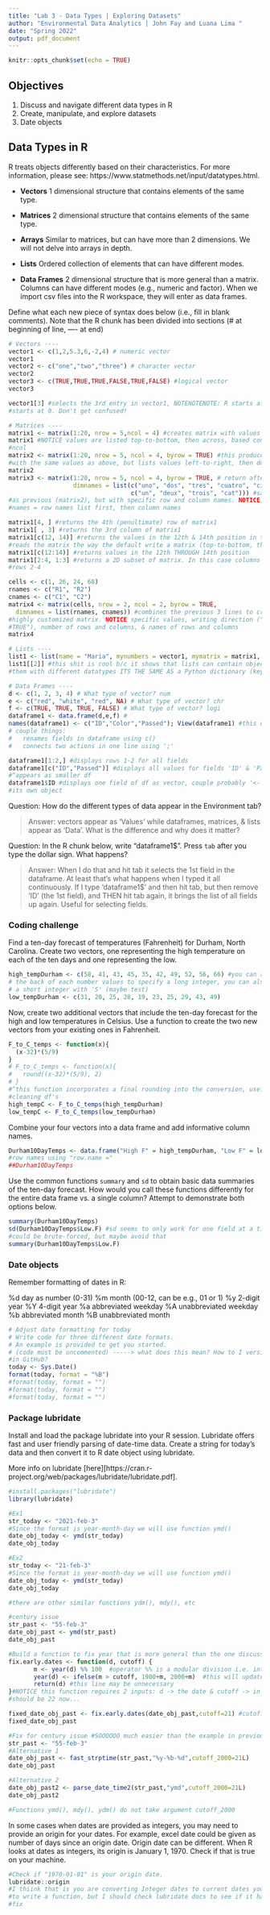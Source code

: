 ```yaml
---
title: "Lab 3 - Data Types | Exploring Datasets"
author: "Environmental Data Analytics | John Fay and Luana Lima "
date: "Spring 2022"
output: pdf_document
---
```


```r
knitr::opts_chunk$set(echo = TRUE)
```

## Objectives
1. Discuss and navigate different data types in R
2. Create, manipulate, and explore datasets
3. Date objects

## Data Types in R
R treats objects differently based on their characteristics. For more information, please see: https://www.statmethods.net/input/datatypes.html. 

* **Vectors** 1 dimensional structure that contains elements of the same type.

* **Matrices** 2 dimensional structure that contains elements of the same type.

* **Arrays** Similar to matrices, but can have more than 2 dimensions. We will not delve into arrays in depth.

* **Lists** Ordered collection of elements that can have different modes.

* **Data Frames** 2 dimensional structure that is more general than a matrix. Columns can have different modes (e.g., numeric and factor). When we import csv files into the R workspace, they will enter as data frames.

Define what each new piece of syntax does below (i.e., fill in blank comments). Note that the R chunk has been divided into sections (# at beginning of line, ---- at end)
```r
# Vectors ----
vector1 <- c(1,2,5.3,6,-2,4) # numeric vector
vector1
vector2 <- c("one","two","three") # character vector
vector2
vector3 <- c(TRUE,TRUE,TRUE,FALSE,TRUE,FALSE) #logical vector
vector3

vector1[3] #selects the 3rd entry in vector1, NOTENOTENOTE: R starts at 1, Python
#starts at 0. Don't get confused!

# Matrices ----
matrix1 <- matrix(1:20, nrow = 5,ncol = 4) #creates matrix with values b/w 1-20
matrix1 #NOTICE values are listed top-to-bottom, then across, based con nrow &
#ncol
matrix2 <- matrix(1:20, nrow = 5, ncol = 4, byrow = TRUE) #this produces a matrix
#with the same values as above, but lists values left-to-right, then down
matrix2
matrix3 <- matrix(1:20, nrow = 5, ncol = 4, byrow = TRUE, # return after comma continues the line
                  dimnames = list(c("uno", "dos", "tres", "cuatro", "cinco"), 
                                  c("un", "deux", "trois", "cat"))) #same as
#as previous (matrix2), but with specific row and column names. NOTICE, in dim-
#names = row names list first, then column names 

matrix1[4, ] #returns the 4th (penultimate) row of matrix1
matrix1[ , 3] #returns the 3rd column of matrix1
matrix1[c(12, 14)] #returns the values in the 12th & 14th position in the matrix
#reads the matrix the way the default write a matrix (top-to-bottom, then across)
matrix1[c(12:14)] #returns values in the 12th THROUGH 14th position
matrix1[2:4, 1:3] #returns a 2D subset of matrix. In this case columns 1-3 for 
#rows 2-4

cells <- c(1, 26, 24, 68)
rnames <- c("R1", "R2")
cnames <- c("C1", "C2") 
matrix4 <- matrix(cells, nrow = 2, ncol = 2, byrow = TRUE,
  dimnames = list(rnames, cnames)) #combines the previous 3 lines to create a
#highly customized matrix. NOTICE specific values, writing direction ("byrow = 
#TRUE"), number of rows and columns, & names of rows and columns
matrix4

# Lists ---- 
list1 <- list(name = "Maria", mynumbers = vector1, mymatrix = matrix1, age = 5.3); list1
list1[[2]] #this shit is cool b/c it shows that lists can contain objects within
#them with different datatypes ITS THE SAME AS a Python dictionary (keys & values)

# Data Frames ----
d <- c(1, 2, 3, 4) # What type of vector? num
e <- c("red", "white", "red", NA) # What type of vector? chr
f <- c(TRUE, TRUE, TRUE, FALSE) # What type of vector? logi
dataframe1 <- data.frame(d,e,f) #
names(dataframe1) <- c("ID","Color","Passed"); View(dataframe1) #this does a 
# couple things:
#   renames fields in dataframe using c()
#   connects two actions in one line using ';'

dataframe1[1:2,] #displays rows 1-2 for all fields
dataframe1[c("ID","Passed")] #displays all values for fields 'ID' & 'Passed' 
#^appears as smaller df
dataframe1$ID #displays one field of df as vector, couple probably '<-' it to 
#its own object

```
Question: How do the different types of data appear in the Environment tab?

> Answer: vectors appear as 'Values' while dataframes, matrices, & lists appear as 'Data'. What is the difference and why does it matter?

Question: In the R chunk below, write "dataframe1$". Press `tab` after you type the dollar sign. What happens?

> Answer: When I do that and hit tab it selects the 1st field in the dataframe. At least that's what happens when I typed it all continuously. If I type 'dataframe1$' and then hit tab, but then remove 'ID' (the 1st field), and THEN hit tab again, it brings the list of all fields up again. Useful for selecting fields.

### Coding challenge

Find a ten-day forecast of temperatures (Fahrenheit) for Durham, North Carolina. Create two vectors, one representing the high temperature on each of the ten days and one representing the low.

```r
high_tempDurham <- c(58, 41, 43, 45, 35, 42, 49, 52, 56, 66) #you can add 'L' to
# the back of each number values to specify a long integer, you can also specify
# a short integer with 'S' (maybe test)
low_tempDurham <- c(31, 20, 25, 28, 19, 23, 25, 29, 43, 49)
```

Now, create two additional vectors that include the ten-day forecast for the high and low temperatures in Celsius. Use a function to create the two new vectors from your existing ones in Fahrenheit.

```r
F_to_C_temps <- function(x){
  (x-32)*(5/9)
}
# F_to_C_temps <- function(x){
#   round((x-32)*(5/9), 2)
# }
#^this function incorporates a final rounding into the conversion, useful for 
#cleaning df's
high_tempC <- F_to_C_temps(high_tempDurham)
low_tempC <- F_to_C_temps(low_tempDurham)
```

Combine your four vectors into a data frame and add informative column names.

```r
Durham10DayTemps <- data.frame("High F" = high_tempDurham, "Low F" = low_tempDurham, "High C" = high_tempC, "Low C" =low_tempC) #set field names using the format above, set
#row names using "row.name =" 
##Durham10DayTemps
```

Use the common functions `summary` and `sd` to obtain basic data summaries of the ten-day forecast. How would you call these functions differently for the entire data frame vs. a single column? Attempt to demonstrate both options below.

```r
summary(Durham10DayTemps)
sd(Durham10DayTemps$Low.F) #sd seems to only work for one field at a time
#could be brute-forced, but maybe avoid that
summary(Durham10DayTemps$Low.F)
```

### Date objects

Remember formatting of dates in R: 

%d  day as number (0-31)
%m  month (00-12, can be e.g., 01 or 1)
%y  2-digit year
%Y  4-digit year
%a  abbreviated weekday
%A  unabbreviated weekday
%b  abbreviated month
%B  unabbreviated month

```r
# Adjust date formatting for today
# Write code for three different date formats. 
# An example is provided to get you started.
# (code must be uncommented) -----> what does this mean? How to I version control
#in GitHub?
today <- Sys.Date()
format(today, format = "%B")
#format(today, format = "")
#format(today, format = "")
#format(today, format = "")

```


### Package lubridate

Install and load the package lubridate into your R session. Lubridate offers fast and user friendly parsing of date-time data. Create a string for today's data and then convert it to R date object using lubridate.

More info on lubridate [here][https://cran.r-project.org/web/packages/lubridate/lubridate.pdf].

```r
#install.packages("lubridate")
library(lubridate)

#Ex1
str_today <- "2021-feb-3"
#Since the format is year-month-day we will use function ymd()
date_obj_today <- ymd(str_today)
date_obj_today

#Ex2
str_today <- "21-feb-3"
#Since the format is year-month-day we will use function ymd()
date_obj_today <- ymd(str_today)
date_obj_today

#there are other similar functions ydm(), mdy(), etc
```

```r
#century issue
str_past <- "55-feb-3"
date_obj_past <- ymd(str_past)
date_obj_past

#Build a function to fix year that is more general than the one discussed in the lesson
fix.early.dates <- function(d, cutoff) {
       m <- year(d) %% 100  #operator %% is a modular division i.e. integer-divide year(d) by 100 and returns the remainder 
       year(d) <- ifelse(m > cutoff, 1900+m, 2000+m)  #this will update year(d), year() is a function that returns the year for a data object
       return(d) #this line may be unnecessary
}#NOTICE this function reguires 2 inputs: d -> the date & cutoff -> in this case 21 for 2021 (maybe)
#should be 22 now...

fixed_date_obj_past <- fix.early.dates(date_obj_past,cutoff=21) #cutoff could be the current year to be more general or any other depending on data set 
fixed_date_obj_past
```

```r
#Fix for century issue #SOOOOOO much easier than the example in previous chunk
str_past <- "55-feb-3"
#Alternative 1
date_obj_past <- fast_strptime(str_past,"%y-%b-%d",cutoff_2000=21L)
date_obj_past

#Alternative 2
date_obj_past2 <- parse_date_time2(str_past,"ymd",cutoff_2000=21L)
date_obj_past2

#Functions ymd(), mdy(), ydm() do not take argument cutoff_2000
```

In some cases when dates are provided as integers, you may need to provide an origin for your dates. For example, excel date could be given as number of days since an origin date. Origin date can be different. When R looks at dates as integers, its origin is January 1, 1970. Check if that is true on your machine. 

```r
#Check if "1970-01-01" is your origin date.
lubridate::origin
#I thiink that is you are converting Integer dates to current dates you may need
#to write a function, but I should check lubridate docs to see if it has a better
#fix
```
